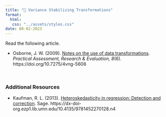 ```yaml
---
title: "📖 Variance Stabilizing Transformations"
format:
  html:
   css: "../assets/styles.css"
date: 08-02-2023
---
```



Read the following article.

- Osborne, J. W. (2009). [Notes on the use of data transformations](https://doi.org/10.7275/4vng-5608). *Practical Assessment, Research &amp; Evaluation, 8*(6). https://doi.org/10.7275/4vng-5608

<br />


### Additional Resources

- Kaufman, R. L. (2013). [Heteroskedasticity in regression: Detection and correction](https://primo.lib.umn.edu/permalink/f/1q7ssba/UMN_ALMA21449350120001701). Sage. https://dx-doi-org.ezp1.lib.umn.edu/10.4135/9781452270128.n4

<br />
